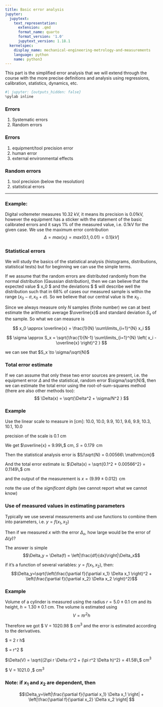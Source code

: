 ```yaml
---
title: Basic error analysis
jupyter:
  jupytext:
    text_representation:
      extension: .qmd
      format_name: quarto
      format_version: '1.0'
      jupytext_version: 1.18.1
  kernelspec:
    display_name: mechanical-engineering-metrology-and-measurements
    language: python
    name: python3
---
```



This part is the simplified error analysis that we will extend through the course with the more precise definitions
and analysis using regressions, calibration, statistics, dynamics, etc.


```python
#| jupyter: {outputs_hidden: false}
%pylab inline 
```

### Errors
1. Systematic errors
1. Random errors


### Errors
1. equipment/tool precision error
1. human error
1. external environmental effects


### Random errors
1. tool precision (below the resolution)
1. statistical errors

-----

### Example: 
Digital voltemeter measures 10.32 kV, it means its precision is 0.01kV, however the equipment has a sticker with the 
statement of the basic calibrated errors and it says 1% of the measured value, i.e. 0.1kV for the given case. We use
the maximum error contribution $$ \Delta = max ( x_i ) = max(0.1, 0.01) = 0.1 [kV] $$

### Statistical errors

We will study the basics of the statistical analysis (histograms, distributions, statistical tests) but for beginning 
we can use the simple terms. 

If we assume that the random errors are distributed randomly from the normal distribution (Gaussian distribution), then
we can believe that the expected value $ x_0 $ and the deviations $ \sigma $ will describe well the distribution such 
that in 68% of cases our measured sample is within the range $(x_0 -\sigma, x_0 + \sigma)$. So we believe that our central value is the $x_0$ . 

Since we always measure only $N$ samples (finite number) we can at best estimate the arithmetic average $\overline{x}$ and standard deviation $S_x$ of the sample. So what we can measure is 

$$ x_0 \approx \overline{x} = \frac{1}{N} \sum\limits_{i=1}^{N} x_i $$

$$ \sigma \approx S_x = \sqrt{\frac{1}{N-1} \sum\limits_{i=1}^{N} \left( x_i - \overline{x} \right)^2 } $$

we can see that $S_x \to \sigma/\sqrt{N}$

### Total error estimate

If we can assume that only these two error sources are present, i.e. the equipment error $\Delta$ and the statistical, 
random error $\sigma/\sqrt{N}$, then we can estimate the total error using the root-of-sum-squares method (there are also other methods too): $$ \Delta(x) = \sqrt{\Delta^2 + \sigma/N^2 } $$

### Example

Use the linear scale to measure in [cm]: 
    10.0, 10.0, 9.9, 10.1, 9.6, 9.9, 10.3, 10.1, 10.0 

precision of the scale is 0.1 cm

We get $\overline{x} = 9.99\,$ cm, $S = 0.179\,$ cm

Then the statistical analysis error is $S/\sqrt{N} = 0.00566\ \mathrm{cm}$

And the total error estimate is: $\Delta(x) = \sqrt{0.1^2 + 0.00566^2} = 0.1149\,$ cm

and the output of the measurement is $x = \left( 9.99 \pm 0.012 \right)\,$ cm

note the use of the *significant digits* (we cannot report what we cannot know)

### Use of measured values in estimating parameters

Typically we use several measurements and use functions to combine them into parameters, i.e. $y = f(x_1, x_2)$ 

Then if we measured $x$ with the error $\Delta_x$, how large would be the error of $\Delta(y)$? 

The answer is simple $$\Delta_y = \Delta(f) = \left|\frac{df}{dx}\right|\Delta_x$$

if it's a function of several variables: $y = f(x_1,x_2)$, then: $$\Delta_y=\sqrt{\left(\frac{\partial f}{\partial x_1} \Delta x_1 \right)^2 + \left(\frac{\partial f}{\partial x_2} \Delta x_2 \right)^2}$$

### Example


Volume of a cylinder is measured using the radius $r = 5.0 \pm 0.1$ cm and its height, $h = 1.30 \pm 0.1$ cm. The volume is estimated using $$V = \pi r^2 h $$

Therefore we got $ V = 1020.98 $ cm$^3$ and the error is estimated according to the derivatives. 

$ \frac{\partial V}{\partial r} = 2 \pi r h$

$ \frac{\partial V}{\partial h} = \pi r^2 $

$\Delta(V) = \sqrt{(2\pi r \Delta r)^2 + (\pi r^2 \Delta h)^2}  = 41.58\,$ cm$^3$

$ V = 1021.0 \pm 41.6 \,$ cm$^3$

### Note: if $x_1$ and $x_2$ are dependent, then 

$$\Delta_y=\left|\frac{\partial f}{\partial x_1} \Delta x_1 \right| + \left|\frac{\partial f}{\partial x_2} \Delta x_2 \right| $$
